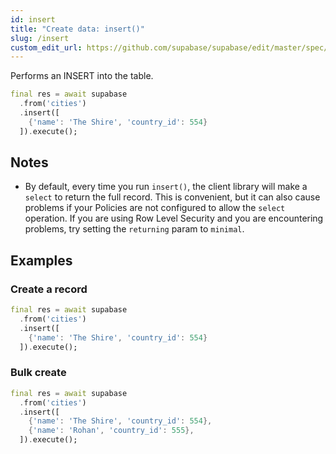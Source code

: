 ```yaml
---
id: insert
title: "Create data: insert()"
slug: /insert
custom_edit_url: https://github.com/supabase/supabase/edit/master/spec/supabase_dart_v0.yml
---
```


Performs an INSERT into the table.


```dart
final res = await supabase
  .from('cities')
  .insert([
    {'name': 'The Shire', 'country_id': 554}
  ]).execute();
```






## Notes

- By default, every time you run `insert()`, the client library will make a `select` to return the full record.
This is convenient, but it can also cause problems if your Policies are not configured to allow the `select` operation. 
If you are using Row Level Security and you are encountering problems, try setting the `returning` param to `minimal`.










## Examples

### Create a record



```dart
final res = await supabase
  .from('cities')
  .insert([
    {'name': 'The Shire', 'country_id': 554}
  ]).execute();
```

### Bulk create



```dart
final res = await supabase
  .from('cities')
  .insert([
    {'name': 'The Shire', 'country_id': 554},
    {'name': 'Rohan', 'country_id': 555},
  ]).execute();
```